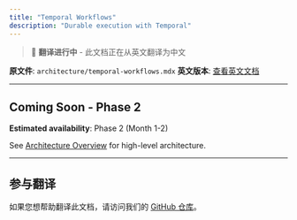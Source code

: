```yaml
---
title: "Temporal Workflows"
description: "Durable execution with Temporal"
---
```


> 🚧 **翻译进行中** - 此文档正在从英文翻译为中文

**原文件**: `architecture/temporal-workflows.mdx`
**英文版本**: [查看英文文档](/en/architecture/temporal-workflows)

---


## Coming Soon - Phase 2

**Estimated availability**: Phase 2 (Month 1-2)

See [Architecture Overview](/cn/architecture/overview) for high-level architecture.


---

## 参与翻译

如果您想帮助翻译此文档，请访问我们的 [GitHub 仓库](https://github.com/Kocoro-lab/Shannon)。
